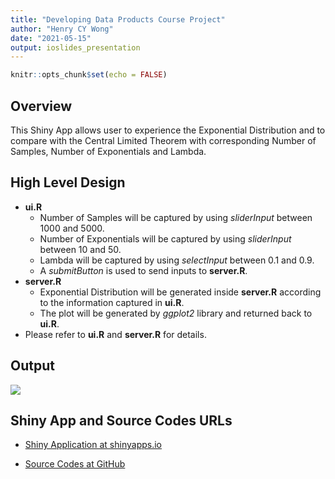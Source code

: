 ```yaml
---
title: "Developing Data Products Course Project"
author: "Henry CY Wong"
date: "2021-05-15"
output: ioslides_presentation
---
```


```r
knitr::opts_chunk$set(echo = FALSE)
```

## Overview

This Shiny App allows user to experience the Exponential Distribution and to compare with the Central Limited Theorem with corresponding Number of Samples, Number of Exponentials and Lambda.



## High Level Design

* **ui.R**
    + Number of Samples will be captured by using *sliderInput* between 1000 and 5000.
    + Number of Exponentials will be captured by using *sliderInput* between 10 and 50.
    + Lambda will be captured by using *selectInput* between 0.1 and 0.9.
    + A *submitButton* is used to send inputs to **server.R**.

* **server.R**
    + Exponential Distribution will be generated inside **server.R** according to the information captured in **ui.R**. 
    + The plot will be generated by *ggplot2* library and returned back to **ui.R**. 

* Please refer to **ui.R** and **server.R** for details.

## Output

![](MyShinyApp.png)

## Shiny App and Source Codes URLs

- [Shiny Application at shinyapps.io](https://hwongcy.shinyapps.io/Develop_Data_Products_Course_Project/)

- [Source Codes at GitHub](https://github.com/hwongcy/Developing_Data_Products_Course_Project/tree/main/Develop_Data_Products_Course_Project)

